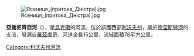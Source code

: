 [[Image:Ясениця_(притока_Дністра).jpg|right]]

'''亞謝尼齊亞河'''（{{lang-uk|Ясениця}}），是[[烏克蘭|烏克蘭]]的河流，位於該國西部[[利沃夫州|利沃夫州]]，屬於[[德涅斯特河|德涅斯特河]]的支流，發源自[[羅茲盧奇|羅茲盧奇]]，河道全長15公里，流域面積78平方公里。

{{DEFAULTSORT:Ясениця (притока Дністра)}}
[[Category:利沃夫州河流|Category:利沃夫州河流]]


{{Ukraine-river-stub}}